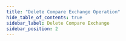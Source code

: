 ```yaml
---
title: "Delete Compare Exchange Operation"
hide_table_of_contents: true
sidebar_label: Delete Compare Exchange
sidebar_position: 2
---
```





<LanguageSwitcher supportedLanguages={supportedLanguages} />

<LanguageContent language="csharp">
   <DeleteCompareExchangeValueCsharp />
</LanguageContent>

<LanguageContent language="java">
   <DeleteCompareExchangeValueJava />
</LanguageContent>

<LanguageContent language="nodejs">
   <DeleteCompareExchangeValueNodejs />
</LanguageContent>


<!---
### Compare Exchange
- [Overview](../../../client-api/operations/compare-exchange/overview)
- [Get a Compare-Exchange Value](../../../client-api/operations/compare-exchange/get-compare-exchange-value)
- [Get Compare-Exchange Values](../../../client-api/operations/compare-exchange/get-compare-exchange-values)
- [Put a Compare-Exchange Value](../../../client-api/operations/compare-exchange/delete-compare-exchange-value)

### Client API
- [Operations overview](../../../client-api/operations/what-are-operations)


-->